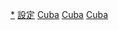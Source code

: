 [[Category:古巴背景作品|*]]
[[Category:古巴電影|設定]]
[[Category:島國背景電影|Cuba]]
[[Category:加勒比海背景電影|Cuba]]
[[Category:各國背景電影|Cuba]]